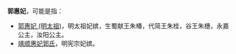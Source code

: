 '''郭惠妃'''，可能是指：
*[[郭惠妃_(明太祖)|郭惠妃 (明太祖)]]，明太祖妃嫔，生蜀献王朱椿，代简王朱桂，谷王朱橞，永嘉公主，汝阳公主。
*[[靖顺惠妃郭氏|靖顺惠妃郭氏]]，明宪宗妃嫔。

{{disambig|G|Cat=三字封號消歧義}}